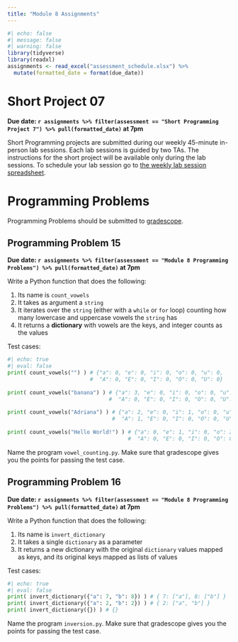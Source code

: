 ```yaml
---
title: "Module 8 Assignments"
---
```



```r
#| echo: false
#| message: false
#| warning: false
library(tidyverse)
library(readxl)
assignments <- read_excel("assessment_schedule.xlsx") %>% 
  mutate(formatted_date = format(due_date))
```

# Short Project 07

**Due date: `r assignments %>% filter(assessment == "Short Programming Project 7") %>% pull(formatted_date)` at 7pm**

Short Programming projects are submitted during our weekly 45-minute in-person lab sessions. Each lab sessions is guided by two TAs. The instructions for the short project will be available only during the lab sessions. To schedule your lab session go to [the weekly lab session spreadsheet](https://docs.google.com/spreadsheets/d/1mS3H-8GyLHb__rZaf9j66khmkncQgeqEXfyVk2l0sNo/edit?usp=sharing).

# Programming Problems

Programming Problems should be submitted to [gradescope](https://www.gradescope.com/courses/676322).

## Programming Problem 15

**Due date: `r assignments %>% filter(assessment == "Module 8 Programming Problems") %>% pull(formatted_date)` at 7pm**

Write a Python function that does the following:

1.  Its name is `count_vowels`
2.  It takes as argument a `string`
3.  It iterates over the `string` (either with a `while` or `for` loop) counting how many lowercase and uppercase vowels the `string` has
4.  It returns a **dictionary** with vowels are the keys, and integer counts as the values

Test cases:

```python
#| echo: true
#| eval: false
print( count_vowels("") ) # {"a": 0, "e": 0, "i": 0, "o": 0, "u": 0,
                          #  "A": 0, "E": 0, "I": 0, "O": 0, "U": 0}
                
print( count_vowels("banana") ) # {"a": 3, "e": 0, "i": 0, "o": 0, "u": 0,
                                #  "A": 0, "E": 0, "I": 0, "O": 0, "U": 0}
                                
print( count_vowels("Adriana") ) # {"a": 2, "e": 0, "i": 1, "o": 0, "u": 0,
                                 #  "A": 1, "E": 0, "I": 0, "O": 0, "U": 0}
                                 
print( count_vowels("Hello World!") ) # {"a": 0, "e": 1, "i": 0, "o": 2, "u": 0,
                                      #  "A": 0, "E": 0, "I": 0, "O": 0, "U": 0}
```

Name the program `vowel_counting.py`. Make sure that gradescope gives you the points for passing the test case.

## Programming Problem 16

**Due date: `r assignments %>% filter(assessment == "Module 8 Programming Problems") %>% pull(formatted_date)` at 7pm**

Write a Python function that does the following:

1.  Its name is `invert_dictionary`
2.  It takes a single `dictionary` as a parameter
3.  It returns a new dictionary with the original `dictionary` values mapped as keys, and its original keys mapped as lists of values

Test cases:

```python
#| echo: true
#| eval: false
print( invert_dictionary({"a": 7, "b": 8}) ) # { 7: ["a"], 8: ["b"] }
print( invert_dictionary({"a": 2, "b": 2}) ) # { 2: ["a", "b"] }
print( invert_dictionary({}) ) # {}
```

Name the program `inversion.py`. Make sure that gradescope gives you the points for passing the test case.
